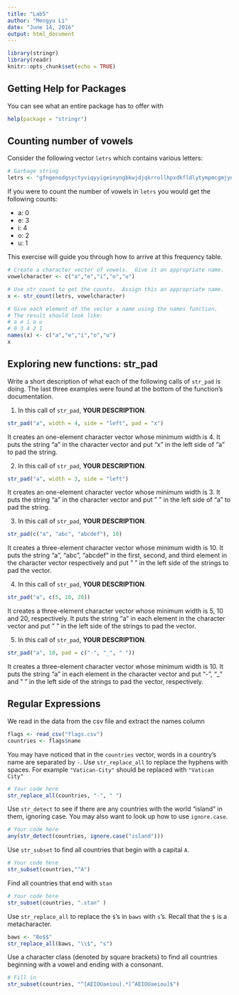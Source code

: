 ```yaml
---
title: "Lab5"
author: "Mengyu Li"
date: "June 14, 2016"
output: html_document
---
```


```r
library(stringr)
library(readr)
knitr::opts_chunk$set(echo = TRUE)
```

## Getting Help for Packages

You can see what an entire package has to offer with
```r
help(package = "stringr")
```


## Counting number of vowels

Consider the following vector `letrs` which contains various letters:
```r
# Garbage string
letrs <- "gfngenodgsyctyviqyyigeinyngbkwjdjqkrrollhpxdkfldlytympmcgmjynihusebtq"
```

If you were to count the number of vowels in `letrs` you would get the following counts:

- a: 0
- e: 3
- i: 4
- o: 2
- u: 1

This exercise will guide you through how to arrive at this frequency table.

```r
# Create a character vector of vowels.  Give it an appropriate name.
vowelcharacter <- c("a","e","i","o","u")

# Use str_count to get the counts.  Assign this an appropriate name.
x <- str_count(letrs, vowelcharacter)

# Give each element of the vector a name using the names function.
# The result should look like:
# a e i o u
# 0 3 4 2 1
names(x) <- c("a","e","i","o","u")
x
```

## Exploring new functions: str_pad
Write a short description of what each of the following calls of `str_pad` is doing.  The last three examples were found at the bottom of the function's documentation.

1. In this call of `str_pad`, __YOUR DESCRIPTION__.
```r
str_pad("a", width = 4, side = "left", pad = "x")
```
It creates an one-element character vector whose minimum width is 4. It puts the string "a" in the character vector and put "x" in the left side of "a" to pad the string.

2. In this call of `str_pad`, __YOUR DESCRIPTION__.
```r
str_pad("a", width = 3, side = "left")
```
It creates an one-element character vector whose minimum width is 3. It puts the string "a" in the character vector and put " " in the left side of "a" to pad the string.

3. In this call of `str_pad`, __YOUR DESCRIPTION__.
```r
str_pad(c("a", "abc", "abcdef"), 10)
```
It creates a three-element character vector whose minimum width is 10. It puts the string "a", "abc", "abcdef" in the first, second, and third element in the character vector respectively and put " " in the left side of the strings to pad the vector.

4. In this call of `str_pad`, __YOUR DESCRIPTION__.
```r
str_pad("a", c(5, 10, 20))
```
It creates a three-element character vector whose minimum width is 5, 10 and 20, respectively. It puts the string "a" in each element in the character vector and put " " in the left side of the strings to pad the vector.

5. In this call of `str_pad`, __YOUR DESCRIPTION__.
```r
str_pad("a", 10, pad = c("-", "_", " "))
```
It creates a three-element character vector whose minimum width is 10. It puts the string "a" in each element in the character vector and put "-", "_" and " " in the left side of the strings to pad the vector, respectively.




## Regular Expressions

We read in the data from the csv file and extract the names column
```r
flags <- read_csv("flags.csv")
countries <- flags$name
```

You may have noticed that in the `countries` vector, words in a country's name are separated by `-`.  Use `str_replace_all` to replace the hyphens with spaces.  For example `"Vatican-City"` should be replaced with `"Vatican City"`

```r
# Your code here
str_replace_all(countries, "-", " ")
```

Use `str_detect` to see if there are any countries with the world "island" in them, ignoring case.  You may also want to look up how to use `ignore.case`.

```r
# Your code here
any(str_detect(countries, ignore.case("island")))
```

Use `str_subset` to find all countries that begin with a capital `A`.
```r
# Your code here
str_subset(countries,"^A")
```

Find all countries that end with `stan`
```r
# Your code here
str_subset(countries, ".stan" )
```

Use `str_replace_all` to replace the `$`'s in `baws` with `s`'s.  Recall that the `$` is a metacharacter.
```r
baws <- "Bo$$"
str_replace_all(baws, "\\$", "s")
```

Use a character class (denoted by square brackets) to find all countries beginning with a vowel and ending with a consonant.
```r
# Fill in
str_subset(countries, "^[AEIOUaeiou].*[^AEIOUaeiou]$")
```




